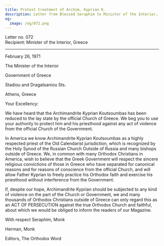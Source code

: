 ```yaml
---
title: Protest treatment of Archim. Kyprian K.
description: Letter from Blessed Seraphim to Minister of the Interior, Greece.
og:
  image: /og/072.png
---
```


<div style={{textAlign:'right', fontFamily:'monospace'}}>Letter no. 072</div>
<div style={{textAlign:'left', fontFamily:'monospace'}}>Recipient: Minister of the Interior, Greece</div>

---

February 26, 1971

The Minister of the Interior

Government of Greece

Stadiou and Dragatsaniou Sts.

Athens, Greece

Your Excellency:

We have heard that the Archimandrite Kyprian Koutsoumbas has been reduced to the lay state by the official Church of Greece. We beg you to use your authority to protect him and his priesthood against any act of violence from the official Church of the Government.

In America we know Archimandrite Kyprian Koutsoumbas as a highly respected priest of the Old Calendarist jurisdiction, which is recognized by the Holy Synod of the Russian Church Outside of Russia and many bishops outside of Greece. We, in common with many Orthodox Christians in America, wish to believe that the Greek Government will respect the sincere religious convictions of those in Greece who have separated for canonical reasons and for reasons of conscience from the official Church, and will allow Father Kyprian to freely practice his Orthodox faith and exercise his priesthood without interference from the Government.

If, despite our hope, Archimandrite Kyprian should be subjected to any kind of violence on the part of the Church or Government, we and many thousands of Orthodox Christians outside of Greece can only regard this as an ACT OF PERSECUTION against the true Orthodox Church and faithful, about which we would be obliged to inform the readers of our Magazine.

With respect Seraphim, Monk

Herman, Monk

Editors, The Orthodox Word